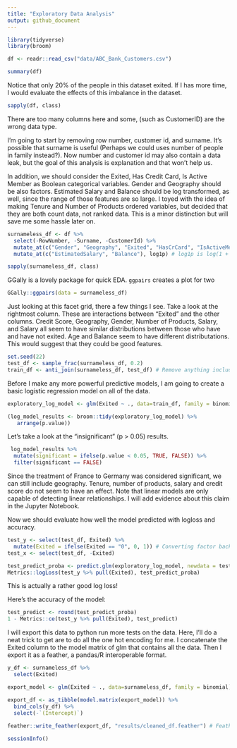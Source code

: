 ```yaml
---
title: "Exploratory Data Analysis"
output: github_document
---
```


```r
library(tidyverse)
library(broom)
```

```r
df <- readr::read_csv("data/ABC_Bank_Customers.csv")
```

```r
summary(df)
```

Notice that only 20% of the people in this dataset exited. If I has more time, I would evaluate the effects of this imbalance in the dataset.

```r
sapply(df, class)
```

There are too many columns here and some, (such as CustomerID) are the wrong data type.

I'm going to start by removing row number, customer id, and surname. It's possible that surname is useful (Perhaps we could uses number of people in family instead?). Now number and customer id may also contain a data leak, but the goal of this analysis is explanation and that won't help us.

In addition, we should consider the Exited, Has Credit Card, Is Active Member as Boolean categorical variables. Gender and Geography should be also factors. Estimated Salary and Balance should be log transformed, as well, since the range of those features are so large. I toyed with the idea of making Tenure and Number of Products ordered variables, but decided that they are both count data, not ranked data. This is a minor distinction but will save me some hassle later on. 

```r
surnameless_df <- df %>% 
  select(-RowNumber, -Surname, -CustomerId) %>%
  mutate_at(c("Gender", "Geography", "Exited", "HasCrCard", "IsActiveMember"), as.factor) %>% 
  mutate_at(c("EstimatedSalary", "Balance"), log1p) # log1p is log(1 + x), which protects us in the case of 0
```

```r
sapply(surnameless_df, class)
```


GGally is a lovely package for quick EDA. `ggpairs` creates a plot for two 

```r
GGally::ggpairs(data = surnameless_df)
```

Just looking at this facet grid, there a few things I see. Take a look at the rightmost column. These are interactions between "Exited" and the other columns. Credit Score, Geography, Gender, Number of Products, Salary, and Salary all seem to have similar distributions between those who have and have not exited. Age and Balance seem to have different distributations. This would suggest that they could be good features.


```r
set.seed(22)
test_df <- sample_frac(surnameless_df, 0.2)
train_df <- anti_join(surnameless_df, test_df) # Remove anything included in test_df
```


Before I make any more powerful predictive models, I am going to create a basic logistic regression model on all of the data.

```r
exploratory_log_model <- glm(Exited ~ ., data=train_df, family = binomial) # Binomial family for logistic regression
```


```r
(log_model_results <- broom::tidy(exploratory_log_model) %>% 
   arrange(p.value))
```

Let's take a look at the "insignificant" (p > 0.05) results.

```r
 log_model_results %>% 
  mutate(significant = ifelse(p.value < 0.05, TRUE, FALSE)) %>% 
  filter(significant == FALSE)
```

Since the treatment of France to Germany was considered significant, we can still include geography. Tenure, number of products, salary and credit score do not seem to have an effect. Note that linear models are only capable of detecting linear relationships. I will add evidence about this claim in the Jupyter Notebook.

Now we should evaluate how well the model predicted with logloss and accuracy.

```r
test_y <- select(test_df, Exited) %>% 
  mutate(Exited = ifelse(Exited == "0", 0, 1)) # Converting factor back to bool
test_x <- select(test_df, -Exited)
```


```r
test_predict_proba <- predict.glm(exploratory_log_model, newdata = test_x, type = "response")
Metrics::logLoss(test_y %>% pull(Exited), test_predict_proba)
```
This is actually a rather good log loss!

Here's the accuracy of the model:

```r
test_predict <- round(test_predict_proba)
1 - Metrics::ce(test_y %>% pull(Exited), test_predict)
```

I will export this data to python run more tests on the data. Here, I'll do a neat trick to get are to do all the one hot encoding for me. I concatenate the Exited column to the model matrix of glm that contains all the data. Then I export it as a feather, a pandas/R interoperable format. 

```r
y_df <- surnameless_df %>% 
  select(Exited)

export_model <- glm(Exited ~ ., data=surnameless_df, family = binomial)

export_df <- as_tibble(model.matrix(export_model)) %>% 
  bind_cols(y_df) %>% 
  select(-`(Intercept)`)
                       
feather::write_feather(export_df, "results/cleaned_df.feather") # Feather is a fast, interoperable file format for
```

```r
sessionInfo()
```

